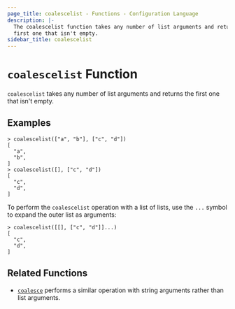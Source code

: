 ```yaml
---
page_title: coalescelist - Functions - Configuration Language
description: |-
  The coalescelist function takes any number of list arguments and returns the
  first one that isn't empty.
sidebar_title: coalescelist
---
```


# `coalescelist` Function

`coalescelist` takes any number of list arguments and returns the first one
that isn't empty.

## Examples

```
> coalescelist(["a", "b"], ["c", "d"])
[
  "a",
  "b",
]
> coalescelist([], ["c", "d"])
[
  "c",
  "d",
]
```

To perform the `coalescelist` operation with a list of lists, use the `...`
symbol to expand the outer list as arguments:

```
> coalescelist([[], ["c", "d"]]...)
[
  "c",
  "d",
]
```

## Related Functions

- [`coalesce`](/language/functions/coalesce) performs a similar operation with string
  arguments rather than list arguments.
